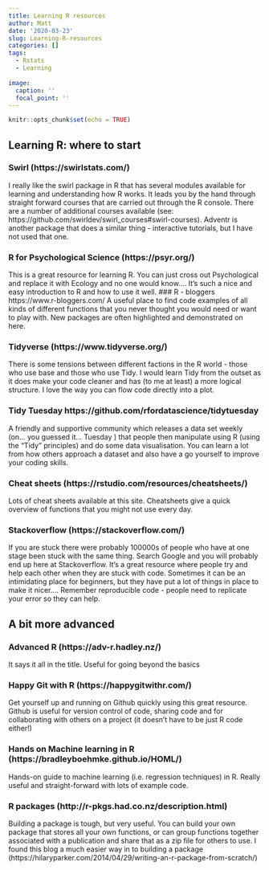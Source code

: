 ```yaml
---
title: Learning R resources
author: Matt
date: '2020-03-23'
slug: Learning-R-resources
categories: []
tags:
  - Rstats
  - Learning
  
image:
  caption: ''
  focal_point: ''
---
```


```r
knitr::opts_chunk$set(echo = TRUE)
```

## Learning R: where to start 

### Swirl (https://swirlstats.com/)
I really like the swirl package in R that has several modules available for learning and understanding how R works. It leads you by the hand through straight forward courses that are carried out through the R console. There are a number of additional courses available (see: https://github.com/swirldev/swirl_courses#swirl-courses). Adventr is another package that does a similar thing - interactive tutorials, but I have not used that one.

### R for Psychological Science (https://psyr.org/)
This is a great resource for learning R. You can just cross out Psychological and replace it with Ecology and no one would know.... It's such a nice and easy introduction to R and how to use it well. 
### R - bloggers https://www.r-bloggers.com/
A useful place to find code examples of all kinds of different functions that you never thought you would need or want to play with. New packages are often highlighted and demonstrated on here.

### Tidyverse (https://www.tidyverse.org/)
There is some tensions between different factions in the R world - those who use base and those who use Tidy. I would learn Tidy from the outset as it does make your code cleaner and has (to me at least) a more logical structure. I love the way you can flow code directly into a plot. 

### Tidy Tuesday https://github.com/rfordatascience/tidytuesday
A friendly and supportive community which releases a data set weekly (on... you guessed it... Tuesday ) that people then manipulate using R (using the "Tidy" principles) and do some data visualisation. You can learn a lot from how others approach a dataset and also have a go yourself to improve your coding skills. 

### Cheat sheets (https://rstudio.com/resources/cheatsheets/)
Lots of cheat sheets available at this site. Cheatsheets give a quick overview of functions that you might not use every day. 

### Stackoverflow (https://stackoverflow.com/)
If you are stuck there were probably 100000s of people who have at one stage been stuck with the same thing. Search Google and you will probably end up here at Stackoverflow. It's a great resource where people try and help each other when they are stuck with code. Sometimes it can be an intimidating place for beginners, but they have put a lot of things in place to make it nicer.... Remember reproducible code - people need to replicate your error so they can help. 

## A bit more advanced

### Advanced R (https://adv-r.hadley.nz/)
It says it all in the title. Useful for going beyond the basics 

### Happy Git with R (https://happygitwithr.com/)
Get yourself up and running on Github quickly using this great resource. Github is useful for version control of code, sharing code and for collaborating with others on a project (it doesn't have to be just R code either!)

### Hands on Machine learning in R (https://bradleyboehmke.github.io/HOML/)
Hands-on guide to machine learning (i.e. regression techniques) in R. Really useful and straight-forward with lots of example code.

### R packages (http://r-pkgs.had.co.nz/description.html)
Building a package is tough, but very useful. You can build your own package that stores all your own functions, or can group functions together associated with a publication and share that as a zip file for others to use. I found this blog a much easier way in to building a package (https://hilaryparker.com/2014/04/29/writing-an-r-package-from-scratch/)



